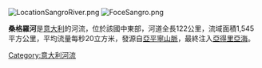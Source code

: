 [[Image:LocationSangroRiver.png|right]]
[[Image:FoceSangro.png|right]]

'''桑格羅河'''是[[意大利|意大利]]的河流，位於該國中東部，河道全長122公里，流域面積1,545平方公里，平均流量每秒20立方米，發源自[[亞平寧山脈|亞平寧山脈]]，最終注入[[亞得里亞海|亞得里亞海]]。

{{coord|42|14|N|14|32|E|display=title|region:IT_type:river_source:GNS-enwiki}}

{{Italy-geo-stub}}
[[Category:意大利河流|Category:意大利河流]]